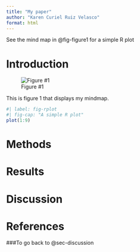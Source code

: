 ```yaml
---
title: "My paper"
author: "Karen Curiel Ruiz Velasco"
format: html
---
```


See the mind map in @fig-figure1 for a simple R plot

# Introduction {#sec-intro}

![Figure #1](images/Screenshot%202025-09-09%20112024-02.png){#fig-figure1}

This is figure 1 that displays my mindmap.

```r
#| label: fig-rplot
#| fig-cap: "A simple R plot"
plot(1:9)

```

# Methods {#sec-methods}

# Results {#sec-results}

# Discussion {#sec-discussion}

# References

###To go back to @sec-discussion
